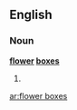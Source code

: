 ==English==

===Noun===
'''[[flower]] [[boxes]]'''

# {{plural of|[[flower box]]}}

[[ar:flower boxes]]